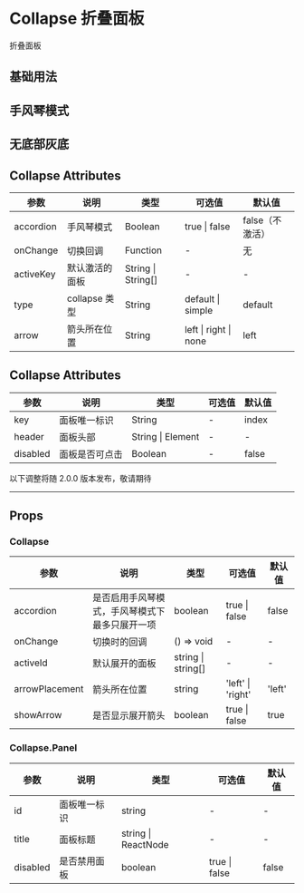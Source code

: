 # Collapse 折叠面板

折叠面板

## 基础用法


<DemoBasic />

## 手风琴模式


<DemoAccordion />

## 无底部灰底


<DemoNobottom />

## Collapse Attributes

| 参数      | 说明           | 类型               | 可选值                | 默认值          |
| --------- | -------------- | ------------------ | --------------------- | --------------- |
| accordion | 手风琴模式     | Boolean            | true \| false         | false（不激活） |
| onChange  | 切换回调       | Function           | -                     | 无              |
| activeKey | 默认激活的面板 | String \| String[] | -                     | -               |
| type      | collapse 类型  | String             | default \| simple     | default         |
| arrow     | 箭头所在位置   | String             | left \| right \| none | left            |

## Collapse Attributes

| 参数     | 说明           | 类型              | 可选值 | 默认值 |
| -------- | -------------- | ----------------- | ------ | ------ |
| key      | 面板唯一标识   | String            | -      | index  |
| header   | 面板头部       | String \| Element | -      | -      |
| disabled | 面板是否可点击 | Boolean           | -      | false  |

<div style={{ position: 'relative' }}>
  <span
    style={{
      position: 'absolute',
      background: '#fff',
      left: '50%',
      transform: 'translate(-50%, -50%)',
      fontSize: '14px',
      padding: 8,
      color: '#999'
    }}
  >
    以下调整将随 2.0.0 版本发布，敬请期待
  </span>
  <hr style={{ marginTop: 50, marginBottom: 20, border: '0.5px dashed #c8c8c8' }} />
</div>

## Props

### Collapse

| 参数           | 说明                                           | 类型               | 可选值            | 默认值 |
| -------------- | ---------------------------------------------- | ------------------ | ----------------- | ------ |
| accordion      | 是否启用手风琴模式，手风琴模式下最多只展开一项 | boolean            | true \| false     | false  |
| onChange       | 切换时的回调                                   | () => void         | -                 | -      |
| activeId       | 默认展开的面板                                 | string \| string[] | -                 | -      |
| arrowPlacement | 箭头所在位置                                   | string             | 'left' \| 'right' | 'left' |
| showArrow      | 是否显示展开箭头                               | boolean            | true \| false     | true   |

### Collapse.Panel

| 参数     | 说明         | 类型                | 可选值        | 默认值 |
| -------- | ------------ | ------------------- | ------------- | ------ |
| id       | 面板唯一标识 | string              | -             | -      |
| title    | 面板标题     | string \| ReactNode | -             | -      |
| disabled | 是否禁用面板 | boolean             | true \| false | false  |
